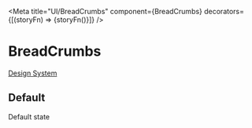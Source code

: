 

<Meta
  title="UI/BreadCrumbs"
  component={BreadCrumbs}
  decorators={[(storyFn) => <Decorator>{storyFn()}</Decorator>]}
/>

# BreadCrumbs

[Design System](https://designsystem.amsterdam.nl/LINK_HERE)

## Default

<Preview>
  <Story name="Default">
    <React.Fragment>
      <BreadCrumbs>Default state</BreadCrumbs>
    </React.Fragment>
  </Story>
</Preview>
